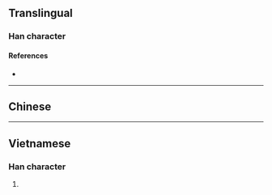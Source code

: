 {{character info/new}}
{{also|枴|拐}}
==Translingual==

===Han character===
{{Han char|rn=75|rad=木|as=05|sn=9|four=46927|canj=DRKS|ids=⿰木另}}

====References====
* {{Han ref|kx=0517.080|dkj=14584|hdz=21184.010|uh=67FA|ud=26618|bh=CF5E|bd=53086}}

----

==Chinese==
{{zh-see|枴|v}}

----

==Vietnamese==

===Han character===
{{vi-readings|rs=木05|hanviet=quảy}}

# {{defn|vi|sort=木05}}

{{cln|vi|Han tu}}